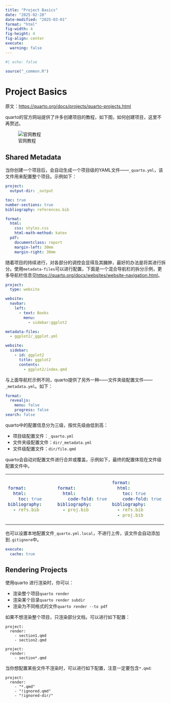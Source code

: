 ```yaml
---
title: "Project Basics"
date: "2025-02-28"
date-modified: "2025-03-01"
format: "html"
fig-width: 4
fig-height: 4
fig-align: center
execute:
  warning: false
---
```


```r
#| echo: false

source("_common.R")
```

# Project Basics

原文：<https://quarto.org/docs/projects/quarto-projects.html>

quarto的官方网站提供了许多创建项目的教程，如下图，如何创建项目，这里不再赘述。

![官网教程](image/quarto%20project.png)

## Shared Metadata

当你创建一个项目后，会自动生成一个项目级的YAML文件——`_quarto.yml`，该文件用来配置整个项目。示例如下：

``` yaml
project:
  output-dir: _output

toc: true
number-sections: true
bibliography: references.bib

format:
  html:
    css: styles.css
    html-math-method: katex
  pdf:
    documentclass: report
    margin-left: 30mm
    margin-right: 30mm
```

随着项目的持续进行，对各部分的调控会显得及其臃肿，最好的办法是将其进行拆分。使用`metadata-files`可以进行配置，下面是一个混合导航栏的拆分示例，更多导航栏信息见<https://quarto.org/docs/websites/website-navigation.html>。

``` .yaml
project:
  type: website

website:
  navbar:
    left:
      - text: Books
        menu:
          - sidebar:ggplot2

metadata-files:
  - ggplot2/_ggplot.yml
```

``` .yaml
website:
  sidebar:
    - id: ggplot2
      title: ggplot2
      contents:
        - ggplot2/index.qmd
```

与上面导航栏示例不同，quarto提供了另外一种——文件夹级配置文件——`_metadata.yml`。如下：

``` .yaml
format:
  revealjs:
    menu: false
    progress: false
search: false
```

quarto中的配置信息分为三级，按优先级由低到高：

-   项目级配置文件：`_quarto.yml`
-   文件夹级配置文件：`dir/_metadata.yml`
-   文件级配置文件：`dir/file.qmd`

quarto会自动对配置文件进行合并或覆盖，示例如下，最终的配置体现在文件级配置文件中。

+---------------------------------------------+---------------------------------------------+---------------------------------------------+
| ``` {.yaml filename="_quarto.yml"}          | ``` {.yaml filename="dir/_metadata.yml"}    |  ``` {.yaml filename="merge"}               |
| format:                                     | format:                                     |  format:                                    |
|   html:                                     |   html:                                     |    html:                                    |
|     toc: true                               |     code-fold: true                         |      toc: true                              |
| bibliography:                               | bibliography:                               |      code-fold: true                        |
|   - refs.bib                                |   - proj.bib                                |  bibliography:                              |
| ```                                         | ```                                         |    - refs.bib                               |
|                                             |                                             |    - proj.bib                               |
|                                             |                                             |  ```                                        |
+---------------------------------------------+---------------------------------------------+---------------------------------------------+

也可以设置本地配置文件`_quarto.yml.local`，不进行上传，该文件会自动添加到`.gitignore`中。

```.yaml
execute:
  cache: true
```

## Rendering Projects

使用quarto 进行渲染时，你可以：

-   渲染整个项目`quarto render`
-   渲染某个目录`quarto render subdir`
-   渲染为不同格式的文件`quarto render --to pdf`

如果不想渲染整个项目，只渲染部分文档，可以进行如下配置：

```.ymal
project:
  render:
    - section1.qmd
    - section2.qmd
```

```.ymal
project:
  render:
    - section*.qmd
```

当你想配置某些文件不渲染时，可以进行如下配置，注意一定要包含`*.qmd`:

```.ymal
project:
  render:
    - "*.qmd"
    - "!ignored.qmd"
    - "!ignored-dir/"
```
